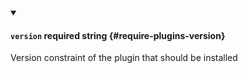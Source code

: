 
<details className="config-field" data-expandable="false" open>
<summary>

#### `version` <span class="config-field-required" data-required="true">required</span> <span class="config-field-type">string</span> <span class="config-field-default"></span> <span class="config-field-enum"></span> {#require-plugins-version}

Version constraint of the plugin that should be installed

</summary>



</details>
